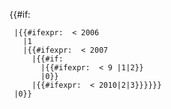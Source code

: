 <includeonly>{{#if:{{{year|}}}
  |{{#ifexpr: {{{year}}} < 2006
    |1
    |{{#ifexpr: {{{year}}} < 2007
      |{{#if:{{{month|}}}
        |{{#ifexpr: {{{month}}} < 9 |1|2}}
        |0}}
      |{{#ifexpr: {{{year}}} < 2010|2|3}}}}}}
  |0}}
</includeonly><noinclude>
{{Documentation}}
</noinclude>